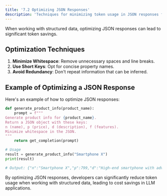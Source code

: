 ```yaml
---
title: '7.2 Optimizing JSON Responses'
description: 'Techniques for minimizing token usage in JSON responses from LLMs'
---
```


When working with structured data, optimizing JSON responses can lead to significant token savings.

## Optimization Techniques

1. **Minimize Whitespace**: Remove unnecessary spaces and line breaks.
2. **Use Short Keys**: Opt for concise property names.
3. **Avoid Redundancy**: Don't repeat information that can be inferred.

## Example of Optimizing a JSON Response

Here's an example of how to optimize JSON responses:

```python
def generate_product_info(product_name):
    prompt = f"""
Generate product info for {product_name}.
Return a JSON object with these keys:
n (name), p (price), d (description), f (features).
Minimize whitespace in the JSON.
"""
    return get_completion(prompt)

# Usage
result = generate_product_info("Smartphone X")
print(result)

# Output: {"n":"Smartphone X","p":799,"d":"High-end smartphone with advanced features","f":["5G","OLED display","Triple camera"]}
```

By optimizing JSON responses, developers can significantly reduce token usage when working with structured data, leading to cost savings in LLM applications.